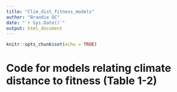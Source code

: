 ```yaml
---
title: "Clim_dist_fitness_models"
author: "Brandie QC"
date: "`r Sys.Date()`"
output: html_document
---
```


```r
knitr::opts_chunk$set(echo = TRUE)
```

# Code for models relating climate distance to fitness (Table 1-2)
